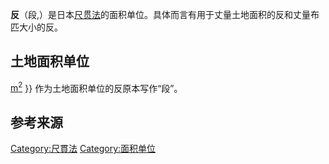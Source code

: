 {{Onesource}}
'''反'''（段,{{jpn|j=反|rm=tan|hg=たん}}）是日本[[尺贯法|尺贯法]]的面积单位。具体而言有用于丈量土地面积的反和丈量布匹大小的反。

== 土地面积单位 ==
{{Infobox unit
|name=反（段）
|standard=[[尺貫法|尺貫法]]
|quantity=[[面積|面積]]
|units1=尺贯法
|inunits1=300[[坪|步]]{{r|度量衡法|page=第3条}}
|units2=[[米制|米制]]
|inunits2=30000/3025 [[公亩|公亩]]{{r|度量衡法|page=第5条}}
|units3=[[SI|SI]]
|inunits3=≈ {{formatnum:{{#expr:1e2 * 3e4 / 3025 round 3}} }} [[平方米|m<sup>2</sup>]]
}}
作为土地面积单位的反原本写作“段”。{{r|度量衡法}}

== 参考来源 ==
{{reflist|refs=
<ref name=度量衡法>{{Cite|title=度量衡法|date=1897年3月23日|url=https://ja.wikisource.org/wiki/%E5%BA%A6%E9%87%8F%E8%A1%A1%E6%B3%95|language=ja|accessdate=2020年11月15日|archive-date=2020年11月17日|archive-url=https://web.archive.org/web/20201117011734/https://ja.wikisource.org/wiki/%E5%BA%A6%E9%87%8F%E8%A1%A1%E6%B3%95|dead-url=no}}</ref>
}}

{{尺貫法}}

[[Category:尺貫法|Category:尺貫法]]
[[Category:面积单位|Category:面积单位]]
{{小作品}}